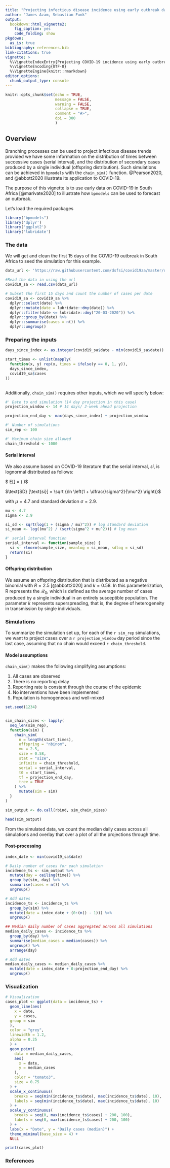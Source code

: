 ```yaml
---
title: "Projecting infectious disease incidence using early outbreak data"
author: "James Azam, Sebastian Funk"
output:
  bookdown::html_vignette2:
    fig_caption: yes
    code_folding: show
pkgdown:
  as_is: true
bibliography: references.bib
link-citations: true
vignette: >
  %\VignetteIndexEntry{Projecting COVID-19 incidence using early outbreak data}
  %\VignetteEncoding{UTF-8}
  %\VignetteEngine{knitr::rmarkdown}
editor_options: 
  chunk_output_type: console
---
```


```r
knitr::opts_chunk$set(echo = TRUE, 
                      message = FALSE, 
                      warning = FALSE, 
                      collapse = TRUE,
                      comment = "#>",
                      dpi = 300
                      )

```

## Overview
Branching processes can be used to project infectious disease trends provided 
we have some information on the distribution of times between 
successive cases (serial interval), and the distribution of secondary cases 
produced by a single individual (offspring distribution). Such simulations can be achieved in `bpmodels` with the `chain_sim()` function. @Pearson2020, and 
@abbott2020 illustrate its application to COVID-19. 

The purpose of this vignette is to use early data on COVID-19 in South Africa [@marivate2020] to illustrate how `bpmodels` can be used to forecast 
an outbreak. 


Let's load the required packages

```r
library("bpmodels")
library('dplyr')
library('ggplot2')
library('lubridate')
```

### The data

We will get and clean the first $15$ days of the COVID-19 
outbreak in South Africa to seed the simulation for this example.

```r
data_url <- 'https://raw.githubusercontent.com/dsfsi/covid19za/master/data/covid19za_timeline_confirmed.csv'

#Read the data in using the url
covid19_sa <- read.csv(data_url)

# Subset the first 15 days and count the number of cases per date
covid19_sa <- covid19_sa %>%
  dplyr::select(date) %>%
  dplyr::mutate(date = lubridate::dmy(date)) %>%
  dplyr::filter(date <= lubridate::dmy("20-03-2020")) %>%
  dplyr::group_by(date) %>%
  dplyr::summarise(cases = n()) %>%
  dplyr::ungroup()
```

### Preparing the inputs  

```r
days_since_index <- as.integer(covid19_sa$date - min(covid19_sa$date))

start_times <- unlist(mapply(
  function(x, y) rep(x, times = ifelse(y == 0, 1, y)),
  days_since_index,
  covid19_sa$cases
))
                       
```


Additionally, `chain_sim()` requires other inputs, which we will specify below: 

```r
#' Date to end simulation (14 day projection in this case)
projection_window <- 14 # 14 days/ 2-week ahead projection

projection_end_day <- max(days_since_index) + projection_window

#' Number of simulations
sim_rep <- 100

#' Maximum chain size allowed
chain_threshold <- 1000

```

#### Serial interval

We also assume based on COVID-19 literature that the 
serial interval, $si$, is lognormal distributed as follows:

$ E[\text{si}] = \ln \left( \dfrac{\mu^2}{(\sqrt{\mu^2 + \sigma^2}} \right)$

$\text{SD} [\text{si}] = \sqrt {\ln \left(1 + \dfrac{\sigma^2}{\mu^2} \right)}$

with $\mu = 4.7$ and standard deviation $\sigma = 2.9$.

```r
mu <- 4.7
sigma <- 2.9

si_sd <- sqrt(log(1 + (sigma / mu)^2)) # log standard deviation
si_mean <- log((mu^2) / (sqrt(sigma^2 + mu^2))) # log mean

#' serial interval function
serial_interval <- function(sample_size) {
  si <- rlnorm(sample_size, meanlog = si_mean, sdlog = si_sd)
  return(si)
}
```

#### Offspring distribution

We assume an offspring distribution that is distributed as a negative binomial with $R = 2.5$ [@abbott2020] and $k = 0.58$. In this parameterization, R represents the $\mathcal{R_0}$, which is defined as the average number of cases produced by a single individual in an entirely susceptible population. The parameter $k$ represents superspreading, that is, the degree of heterogeneity in transmission by single individuals.

### Simulations
To summarize the simulation set up, for each of the `r sim_rep` simulations, we want to project cases over a `r projection_window` day period since the last case, assuming that no chain would exceed `r chain_threshold`. 

#### Model assumptions

`chain_sim()` makes the following simplifying assumptions:

1. All cases are observed
1. There is no reporting delay
1. Reporting rate is constant through the course of the epidemic
1. No interventions have been implemented
1. Population is homogeneous and well-mixed

```r
set.seed(1234)


sim_chain_sizes <- lapply(
  seq_len(sim_rep),
  function(sim) {
    chain_sim(
      n = length(start_times),
      offspring = "nbinom",
      mu = 2.5,
      size = 0.58,
      stat = "size",
      infinite = chain_threshold,
      serial = serial_interval,
      t0 = start_times,
      tf = projection_end_day,
      tree = TRUE
    ) %>%
      mutate(sim = sim)
  }
)

sim_output <- do.call(rbind, sim_chain_sizes)

head(sim_output)
```

From the simulated data, we count the median daily cases across 
all simulations and overlay that over a plot of all the projections through time.

#### Post-processing

```r
index_date <- min(covid19_sa$date)

# Daily number of cases for each simulation
incidence_ts <- sim_output %>%
  mutate(day = ceiling(time)) %>%
  group_by(sim, day) %>%
  summarise(cases = n()) %>%
  ungroup()

# Add dates
incidence_ts <- incidence_ts %>%
  group_by(sim) %>%
  mutate(date = index_date + (0:(n() - 1))) %>%
  ungroup()

## Median daily number of cases aggregated across all simulations
median_daily_cases <- incidence_ts %>%
  group_by(day) %>%
  summarise(median_cases = median(cases)) %>%
  ungroup() %>%
  arrange(day)

# Add dates
median_daily_cases <- median_daily_cases %>%
  mutate(date = index_date + 0:projection_end_day) %>%
  ungroup()

```


### Visualization

```r
# Visualization
cases_plot <- ggplot(data = incidence_ts) +
  geom_line(aes(
    x = date,
    y = cases,
  group = sim
  ),
  color = "grey",
  linewidth = 1.2,
  alpha = 0.25
  ) +
  geom_point(
    data = median_daily_cases,
    aes(
      x = date,
      y = median_cases
    ),
    color = "tomato3",
    size = 0.75
  ) +
  scale_x_continuous(
    breaks = seq(min(incidence_ts$date), max(incidence_ts$date), 10),
    labels = seq(min(incidence_ts$date), max(incidence_ts$date), 10)
  ) +
  scale_y_continuous(
    breaks = seq(0, max(incidence_ts$cases) + 200, 100),
    labels = seq(0, max(incidence_ts$cases) + 200, 100)
  ) +
  labs(x = "Date", y = "Daily cases (median)") +
  theme_minimal(base_size = 4) +
  NULL

print(cases_plot)
```

### References
